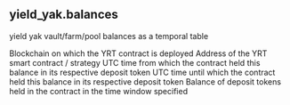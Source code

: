 ## yield_yak.balances 
yield yak vault/farm/pool balances as a temporal table


<ParamField path="blockchain">
Blockchain on which the YRT contract is deployed
</ParamField>
<ParamField path="contract_address">
Address of the YRT smart contract / strategy
</ParamField>
<ParamField path="from_time">
UTC time from which the contract held this balance in its respective deposit token
</ParamField>
<ParamField path="to_time">
UTC time until which the contract held this balance in its respective deposit token
</ParamField>
<ParamField path="deposit_token_balance">
Balance of deposit tokens held in the contract in the time window specified
</ParamField>
